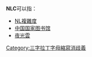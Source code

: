 '''NLC'''可以指：
*[[L_(複雜度)#NL|NL複雜度]]
*[[中国国家图书馆|中国国家图书馆]]
*[[夜光雲|夜光雲]]
{{disambig}}
[[Category:三字拉丁字母縮寫消歧義|Category:三字拉丁字母縮寫消歧義]]